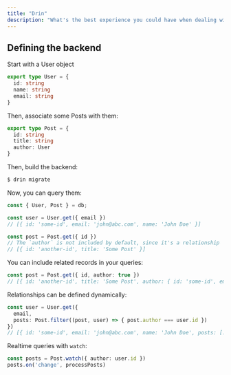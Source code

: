 ```yaml
---
title: "Drin"
description: "What's the best experience you could have when dealing with the backend?"
---
```


## Defining the backend

Start with a User object

```ts
export type User = {
  id: string
  name: string
  email: string
}
```

Then, associate some Posts with them:

```ts
export type Post = {
  id: string
  title: string
  author: User
}
```

Then, build the backend:

```sh
$ drin migrate
```

Now, you can query them:

```ts
const { User, Post } = db;

const user = User.get({ email })
// [{ id: 'some-id', email: 'john@abc.com', name: 'John Doe' }]
```

```ts
const post = Post.get({ id })
// The `author` is not included by default, since it's a relationship
// [{ id: 'another-id', title: 'Some Post' }]
```

You can include related records in your queries:

```ts
const post = Post.get({ id, author: true })
// [{ id: 'another-id', title: 'Some Post', author: { id: 'some-id', email: 'john@abc.com', name: 'John Doe' }}]
```

Relationships can be defined dynamically:

```ts
const user = User.get({
  email,
  posts: Post.filter((post, user) => { post.author === user.id }) 
})
// [{ id: 'some-id', email: 'john@abc.com', name: 'John Doe', posts: [...] }]
```

Realtime queries with `watch`:

```ts
const posts = Post.watch({ author: user.id })
posts.on('change', processPosts)
```

